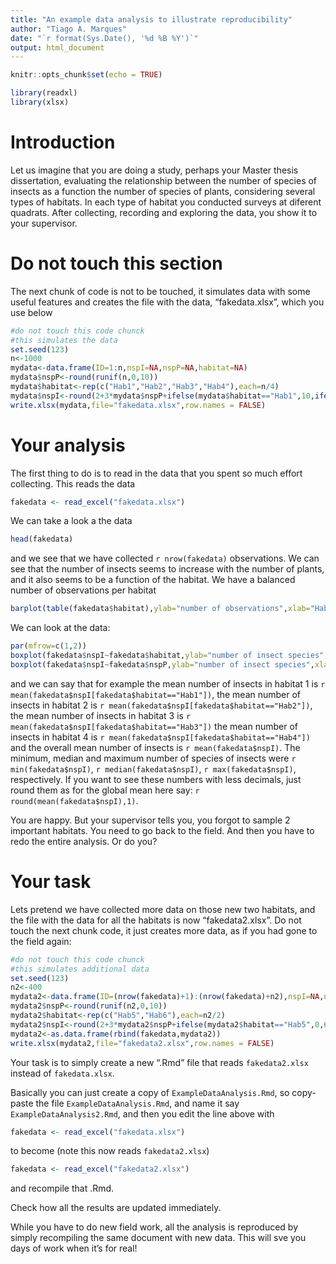 ```yaml
---
title: "An example data analysis to illustrate reproducibility"
author: "Tiago A. Marques"
date: "`r format(Sys.Date(), '%d %B %Y')`"
output: html_document
---
```


```r
knitr::opts_chunk$set(echo = TRUE)
```

```r
library(readxl)
library(xlsx)
```


# Introduction

Let us imagine that you are doing a study, perhaps your Master thesis dissertation, evaluating the relationship between the number of species of insects as a function the number of species of plants, considering several types of habitats. In each type of habitat you conducted surveys at diferent quadrats. After collecting, recording and exploring the data, you show it to your supervisor.

# Do not touch this section

The next chunk of code is not to be touched, it simulates data with some useful features and creates the file with the data, "fakedata.xlsx", which you use below

```r
#do not touch this code chunck
#this simulates the data
set.seed(123)
n<-1000
mydata<-data.frame(ID=1:n,nspI=NA,nspP=NA,habitat=NA)
mydata$nspP<-round(runif(n,0,10))
mydata$habitat<-rep(c("Hab1","Hab2","Hab3","Hab4"),each=n/4)
mydata$nspI<-round(2+3*mydata$nspP+ifelse(mydata$habitat=="Hab1",10,ifelse(mydata$habitat=="Hab2",20,ifelse(mydata$habitat=="Hab3",30,40)))+rpois(n,5))
write.xlsx(mydata,file="fakedata.xlsx",row.names = FALSE)
```

# Your analysis

The first thing to do is to read in the data that you spent so much effort collecting. This reads the data

```r
fakedata <- read_excel("fakedata.xlsx")
```


We can take a look a the data


```r
head(fakedata)
```


and we see that we have collected `r nrow(fakedata)` observations. We can see that the number of insects seems to increase with the number of plants, and it also seems to be a function of the habitat. We have a balanced number of observations per habitat

```r
barplot(table(fakedata$habitat),ylab="number of observations",xlab="Habitat")
```

We can look at the data:

```r
par(mfrow=c(1,2))
boxplot(fakedata$nspI~fakedata$habitat,ylab="number of insect species",xlab="Habitat")
boxplot(fakedata$nspI~fakedata$nspP,ylab="number of insect species",xlab="number of plant species")
```

and we can say that for example the mean number of insects in habitat 1 is `r mean(fakedata$nspI[fakedata$habitat=="Hab1"])`, the mean number of insects in habitat 2 is `r mean(fakedata$nspI[fakedata$habitat=="Hab2"])`, the mean number of insects in habitat 3 is `r mean(fakedata$nspI[fakedata$habitat=="Hab3"])` the mean number of insects in habitat 4 is `r mean(fakedata$nspI[fakedata$habitat=="Hab4"])` and the overall mean number of insects  is `r mean(fakedata$nspI)`. The minimum, median and maximum number of species of insects were `r min(fakedata$nspI)`, `r median(fakedata$nspI)`, `r max(fakedata$nspI)`, respectively. If you want to see these numbers with less decimals, just round them as for the global mean here say: `r round(mean(fakedata$nspI),1)`. 

You are happy. But your supervisor tells you, you forgot to sample 2 important habitats. You need to go back to the field. And then you have to redo the entire analysis. Or do you?

# Your task

Lets pretend we have collected more data on those new two habitats, and the file with the data for all the habitats is now "fakedata2.xlsx". Do not touch the next chunk code, it just creates more data, as if you had gone to the field again:

```r
#do not touch this code chunck
#this simulates additional data
set.seed(123)
n2<-400
mydata2<-data.frame(ID=(nrow(fakedata)+1):(nrow(fakedata)+n2),nspI=NA,nspP=NA,habitat=NA)
mydata2$nspP<-round(runif(n2,0,10))
mydata2$habitat<-rep(c("Hab5","Hab6"),each=n2/2)
mydata2$nspI<-round(2+3*mydata2$nspP+ifelse(mydata2$habitat=="Hab5",0,60)+rpois(n2,5))
mydata2<-as.data.frame(rbind(fakedata,mydata2))
write.xlsx(mydata2,file="fakedata2.xlsx",row.names = FALSE)
```

Your task is to simply create a new ".Rmd" file that reads `fakedata2.xlsx` instead of `fakedata.xlsx`.

Basically you can just create a copy of `ExampleDataAnalysis.Rmd`, so copy-paste the file `ExampleDataAnalysis.Rmd`, and name it say `ExampleDataAnalysis2.Rmd`, and then you edit the line above with

```r
fakedata <- read_excel("fakedata.xlsx")
```

to become (note this now reads `fakedata2.xlsx`)

```r
fakedata <- read_excel("fakedata2.xlsx")
```

and recompile that .Rmd.

Check how all the results are updated immediately. 

While you have to do new field work, all the analysis is reproduced by simply recompiling the same document with new data. This will sve you days of work when it's for real!
